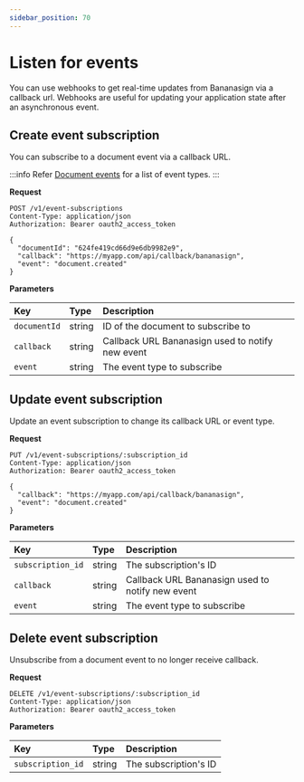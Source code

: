 ```yaml
---
sidebar_position: 70
---
```


# Listen for events

You can use webhooks to get real-time updates from Bananasign via a callback url.
Webhooks are useful for updating your application state after an asynchronous event.

## Create event subscription

You can subscribe to a document event via a callback URL.

:::info
Refer [Document events](./document-events.mdx) for a list of event types.
:::

**Request**

```http
POST /v1/event-subscriptions
Content-Type: application/json
Authorization: Bearer oauth2_access_token

{
  "documentId": "624fe419cd66d9e6db9982e9",
  "callback": "https://myapp.com/api/callback/bananasign",
  "event": "document.created"
}
```

**Parameters**

| Key          | Type   | Description                                      |
| :----------- | :----- | :----------------------------------------------- |
| `documentId` | string | ID of the document to subscribe to               |
| `callback`   | string | Callback URL Bananasign used to notify new event |
| `event`      | string | The event type to subscribe                      |

## Update event subscription

Update an event subscription to change its callback URL or event type.

**Request**

```http
PUT /v1/event-subscriptions/:subscription_id
Content-Type: application/json
Authorization: Bearer oauth2_access_token

{
  "callback": "https://myapp.com/api/callback/bananasign",
  "event": "document.created"
}
```

**Parameters**

| Key               | Type   | Description                                      |
| :---------------- | :----- | :----------------------------------------------- |
| `subscription_id` | string | The subscription's ID                            |
| `callback`        | string | Callback URL Bananasign used to notify new event |
| `event`           | string | The event type to subscribe                      |

## Delete event subscription

Unsubscribe from a document event to no longer receive callback.

**Request**

```http
DELETE /v1/event-subscriptions/:subscription_id
Content-Type: application/json
Authorization: Bearer oauth2_access_token
```

**Parameters**

| Key               | Type   | Description           |
| :---------------- | :----- | :-------------------- |
| `subscription_id` | string | The subscription's ID |
